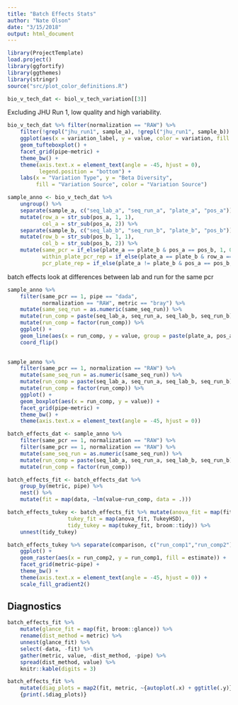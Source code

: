 ```yaml
---
title: "Batch Effects Stats"
author: "Nate Olson"
date: "3/15/2018"
output: html_document
---
```


```r
library(ProjectTemplate)
load.project()
library(ggfortify)
library(ggthemes)
library(stringr)
source("src/plot_color_definitions.R")
```

```r
bio_v_tech_dat <- biol_v_tech_variation[[3]]
```


Excluding JHU Run 1, low quality and high variability. 
```r
bio_v_tech_dat %>% filter(normalization == "RAW") %>% 
    filter(!grepl("jhu_run1", sample_a), !grepl("jhu_run1", sample_b)) %>% 
    ggplot(aes(x = variation_label, y = value, color = variation, fill = variation)) + 
    geom_tufteboxplot() + 
    facet_grid(pipe~metric) + 
    theme_bw() + 
    theme(axis.text.x = element_text(angle = -45, hjust = 0), 
          legend.position = "bottom") + 
    labs(x = "Variation Type", y = "Beta Diversity", 
         fill = "Variation Source", color = "Variation Source")
```

```r
sample_anno <- bio_v_tech_dat %>% 
    ungroup() %>% 
    separate(sample_a, c("seq_lab_a", "seq_run_a", "plate_a", "pos_a")) %>%
    mutate(row_a = str_sub(pos_a, 1, 1), 
           col_a = str_sub(pos_a, 2)) %>%
    separate(sample_b, c("seq_lab_b", "seq_run_b", "plate_b", "pos_b")) %>%
    mutate(row_b = str_sub(pos_b, 1, 1),
           col_b = str_sub(pos_b, 2)) %>% 
    mutate(same_pcr = if_else(plate_a == plate_b & pos_a == pos_b, 1, 0),
           within_plate_pcr_rep = if_else(plate_a == plate_b & row_a == row_b & col_a != col_b, 1, 0),
           pcr_plate_rep = if_else(plate_a != plate_b & pos_a == pos_b, 1, 0)) 

```

batch effects look at differences between lab and run for the same pcr
```r
sample_anno %>% 
    filter(same_pcr == 1, pipe == "dada", 
           normalization == "RAW", metric == "bray") %>% 
    mutate(same_seq_run = as.numeric(same_seq_run)) %>% 
    mutate(run_comp = paste(seq_lab_a, seq_run_a, seq_lab_b, seq_run_b)) %>% 
    mutate(run_comp = factor(run_comp)) %>% 
    ggplot() + 
    geom_line(aes(x = run_comp, y = value, group = paste(plate_a, pos_a), color = plate_a)) + 
    coord_flip()
    
```


```r
sample_anno %>% 
    filter(same_pcr == 1, normalization == "RAW") %>% 
    mutate(same_seq_run = as.numeric(same_seq_run)) %>% 
    mutate(run_comp = paste(seq_lab_a, seq_run_a, seq_lab_b, seq_run_b)) %>% 
    mutate(run_comp = factor(run_comp)) %>% 
    ggplot() + 
    geom_boxplot(aes(x = run_comp, y = value)) + 
    facet_grid(pipe~metric) + 
    theme_bw() + 
    theme(axis.text.x = element_text(angle = -45, hjust = 0)) 
```


```r
batch_effects_dat <- sample_anno %>% 
    filter(same_pcr == 1, normalization == "RAW") %>% 
    filter(same_pcr == 1, normalization == "RAW") %>% 
    mutate(same_seq_run = as.numeric(same_seq_run)) %>% 
    mutate(run_comp = paste(seq_lab_a, seq_run_a, seq_lab_b, seq_run_b)) %>% 
    mutate(run_comp = factor(run_comp))
```

```r
batch_effects_fit <- batch_effects_dat %>% 
    group_by(metric, pipe) %>% 
    nest() %>% 
    mutate(fit = map(data, ~lm(value~run_comp, data = .))) 

batch_effects_tukey <- batch_effects_fit %>% mutate(anova_fit = map(fit, aov), 
                   tukey_fit = map(anova_fit, TukeyHSD),
                   tidy_tukey = map(tukey_fit, broom::tidy)) %>% 
    unnest(tidy_tukey) 
```


```r
batch_effects_tukey %>% separate(comparison, c("run_comp1","run_comp2"), sep = "-") %>% 
    ggplot() + 
    geom_raster(aes(x = run_comp2, y = run_comp1, fill = estimate)) + 
    facet_grid(metric~pipe) + 
    theme_bw() + 
    theme(axis.text.x = element_text(angle = -45, hjust = 0)) + 
    scale_fill_gradient2()
```

## Diagnostics
```r
batch_effects_fit %>% 
    mutate(glance_fit = map(fit, broom::glance)) %>% 
    rename(dist_method = metric) %>% 
    unnest(glance_fit) %>% 
    select(-data, -fit) %>% 
    gather(metric, value, -dist_method, -pipe) %>% 
    spread(dist_method, value) %>% 
    knitr::kable(digits = 3)
```

```r
batch_effects_fit %>% 
    mutate(diag_plots = map2(fit, metric, ~{autoplot(.x) + ggtitle(.y)})) %>% 
    {print(.$diag_plots)}
```

